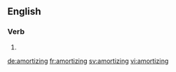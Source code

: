 
==English==

===Verb===
{{head|en}}

# {{present participle of|amortize|lang=en}}

[[de:amortizing]]
[[fr:amortizing]]
[[sv:amortizing]]
[[vi:amortizing]]